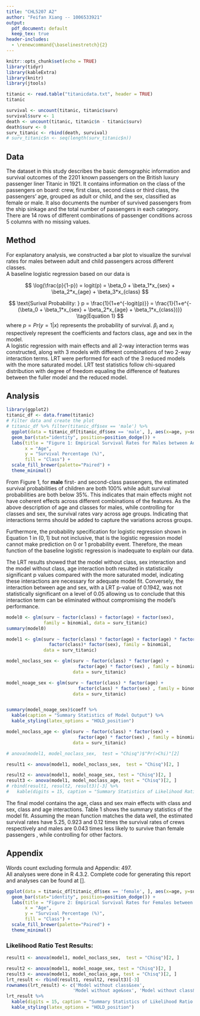 ```yaml
---
title: "CHL5207 A2"
author: "Feifan Xiang -- 1006533921"
output:
  pdf_document: default
  keep_tex: true
header-includes:
  - \renewcommand{\baselinestretch}{2}
---
```


```r
knitr::opts_chunk$set(echo = TRUE)
library(tidyr)
library(kableExtra)
library(knitr)
library(jtools)
```

```r
titanic <- read.table("titanicdata.txt", header = TRUE)
titanic
```

```r
survival <- uncount(titanic, titanic$surv)
survival$surv <- 1
death <- uncount(titanic, titanic$n - titanic$surv)
death$surv <- 0
surv_titanic <- rbind(death, survival)
# surv_titanic$n <- seq(length(surv_titanic$n))
```
## Data
The dataset in this study describes the basic demographic information and survival outcomes of the 2201 known passengers on the British luxury passenger liner Titanic in 1921. It contains information on the class of the passengers on board: crew, first class, second class or third class, the passengers' age, grouped as adult or child, and the sex, classified as female or male. It also documents the number of survived passengers from the ship sinkage and the total number of passengers in each category. There are 14 rows of different combinations of passenger conditions across 5 columns with no missing values.

## Method
For explanatory analysis, we constructed a bar plot to visualize the survival rates for males between adult and child passengers across different classes.\
A baseline logistic regression based on our data is 

$$
\log(\frac{p}{1-p}) = logit(p) = \beta_0 + \beta_1*x_{sex} + \beta_2*x_{age} + \beta_3*x_{class}
$$

$$
\text{Surival Probability: } p = \frac{1}{1+e^{-logit(p)}} = \frac{1}{1+e^{-(\beta_0 + \beta_1*x_{sex} + \beta_2*x_{age} + \beta_1*x_{class})}} \tag{Equation 1}
$$
where $p = Pr(y = 1|x)$ represents the probability of survival. $\beta_i$ and $x_i$ respectively represent the coefficients and factors class, age and sex in the model.\
A logistic regression with main effects and all 2-way interaction terms was constructed, along with 3 models with different combinations of two 2-way interaction terms. LRT were performed for each of the 3 reduced models with the more saturated model. LRT test statistics follow chi-squared distribution with degree of freedom equaling the difference of features between the fuller model and the reduced model.

## Analysis

```r
library(ggplot2)
titanic_df <- data.frame(titanic)
# Filter data and create the plot
# titanic_df %>% filter(titanic_df$sex == 'male') %>% 
  ggplot(data = titanic_df[titanic_df$sex == 'male', ], aes(x=age, y=surv/n, fill=class)) +
  geom_bar(stat="identity", position=position_dodge()) +
  labs(title = "Figure 1: Empirical Survival Rates for Males between Adult and Child among Class",
       x = "Age",
       y = "Survival Percentage (%)",
       fill = "Class") +
  scale_fill_brewer(palette="Paired") +
  theme_minimal()

```

From Figure 1, for $\textbf{male}$ first- and second-class passengers, the estimated survival probabilities of children are both 100% while adult survival probabilities are both below 35%. This indicates that main effects might not have coherent effects across different combinations of the features. As the above description of age and classes for males, while controlling for classes and sex, the survival rates vary across age groups. Indicating that interactions terms should be added to capture the variations across groups.

Furthermore, the probability specification for logistic regression shown in Equation 1 in $(0, 1)$ but not inclusive, that is the logistic regression model cannot make prediction on 0 or 1 probability event.  Therefore, the mean function of the baseline logistic regression is inadequate to explain our data.

The LRT results showed that the model without class, sex interaction and the model without class, age interaction both resulted in statistically significant p values compared with the more saturated model, indicating these interactions are necessary for adequate model fit. Conversely, the interaction between age and sex, with a LRT p-value of 0.1942, was not statistically significant on a level of 0.05 allowing us to conclude that this interaction term can be eliminated without compromising the model's performance.


```r
model0 <- glm(surv ~ factor(class) + factor(age) + factor(sex), 
              family = binomial, data = surv_titanic)
summary(model0)
```

```r
model1 <- glm(surv ~ factor(class) * factor(age) + factor(age) * factor(sex) +
                factor(class)* factor(sex), family = binomial,
              data = surv_titanic)

model_noclass_sex <- glm(surv ~ factor(class) * factor(age) + 
                           factor(age) * factor(sex) , family = binomial, 
                         data = surv_titanic)

model_noage_sex <- glm(surv ~ factor(class) * factor(age) + 
                           factor(class) * factor(sex) , family = binomial, 
                         data = surv_titanic)


summary(model_noage_sex)$coeff %>% 
  kable(caption = "Summary Statistics of Model Output") %>% 
  kable_styling(latex_options = "HOLD_position")

model_noclass_age <- glm(surv ~ factor(class) * factor(sex) + 
                           factor(age) * factor(sex) , family = binomial, 
                         data = surv_titanic)

# anova(model1, model_noclass_sex,  test = "Chisq")$"Pr(>Chi)"[2]

result1 <- anova(model1, model_noclass_sex,  test = "Chisq")[2, ]

result2 <- anova(model1, model_noage_sex, test = "Chisq")[2, ]
result3 <- anova(model1, model_noclass_age, test = "Chisq")[2, ]
# rbind(result1, result2, result3)[-3] %>% 
#   kable(digits = 15, caption = "Summary Statistics of Likelihood Ratio Test Results")
```

The final model contains the age, class and sex main effects with class and sex, class and age interactions. Table 1 shows the summary statistics of the model fit. Assuming the mean function matches the data well, the estimated survival rates have 5.25, 0.923 and 0.12 times the survival rates of crews respectively and males are 0.043 times less likely to survive than female passengers , while controlling for other factors.

## Appendix
Words count excluding formula and Appendix: 497.\
All analyses were done in R 4.3.2. Complete code for generating this report and analyses can be found at [].

```r
ggplot(data = titanic_df[titanic_df$sex == 'female', ], aes(x=age, y=surv/n, fill=class)) +
  geom_bar(stat="identity", position=position_dodge()) +
  labs(title = "Figure 2: Empirical Survival Rates for Females between Adult and Child among Class",
       x = "Age",
       y = "Survival Percentage (%)",
       fill = "Class") +
  scale_fill_brewer(palette="Paired") +
  theme_minimal()
```


### Likelihood Ratio Test Results:

```r
result1 <- anova(model1, model_noclass_sex,  test = "Chisq")[2, ]

result2 <- anova(model1, model_noage_sex, test = "Chisq")[2, ]
result3 <- anova(model1, model_noclass_age, test = "Chisq")[2, ]
lrt_result <- rbind(result1, result2, result3)[-3]
rownames(lrt_result) <- c('Model without class&sex', 
                         'Model without age&sex', 'Model without class&age')
lrt_result %>%
  kable(digits = 15, caption = "Summary Statistics of Likelihood Ratio Test Results") %>% 
  kable_styling(latex_options = "HOLD_position")
```


